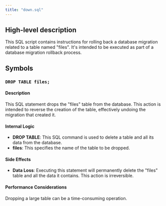 ```yaml
---
title: "down.sql"
---
```


## High-level description
This SQL script contains instructions for rolling back a database migration related to a table named "files". It's intended to be executed as part of a database migration rollback process.

## Symbols
### `DROP TABLE files;`
#### Description
This SQL statement drops the "files" table from the database. This action is intended to reverse the creation of the table, effectively undoing the migration that created it.

#### Internal Logic
- **DROP TABLE**: This SQL command is used to delete a table and all its data from the database.
- **files**: This specifies the name of the table to be dropped.

#### Side Effects
- **Data Loss**: Executing this statement will permanently delete the "files" table and all the data it contains. This action is irreversible. 

#### Performance Considerations
Dropping a large table can be a time-consuming operation. 
